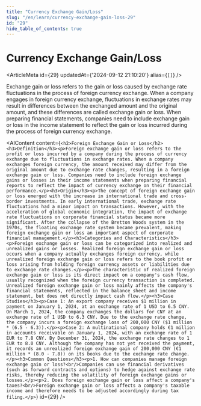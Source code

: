 ```yaml
---
title: "Currency Exchange Gain/Loss"
slug: "/en/learn/currency-exchange-gain-loss-29"
id: "29"
hide_table_of_contents: true
---
```



# Currency Exchange Gain/Loss

<ArticleMeta id={29} updatedAt={'2024-09-12 21:10:20'} alias={`[]`} />
<div className='border-solid border-b border-t-0 my-4 border-[var(--ifm-color-gray-300)]' />

Exchange gain or loss refers to the gain or loss caused by exchange rate fluctuations in the process of foreign currency exchange. When a company engages in foreign currency exchange, fluctuations in exchange rates may result in differences between the exchanged amount and the original amount, and these differences are called exchange gain or loss. When preparing financial statements, companies need to include exchange gain or loss in the income statement to reflect the gain or loss incurred during the process of foreign currency exchange.

<AIContent content={`<h2>Foreign Exchange Gain or Loss</h2><h3>Definition</h3><p>Foreign exchange gain or loss refers to the profit or loss incurred by a company during the process of currency exchange due to fluctuations in exchange rates. When a company exchanges foreign currency, the amount received may differ from the original amount due to exchange rate changes, resulting in a foreign exchange gain or loss. Companies need to include foreign exchange gains or losses in their income statements when preparing financial reports to reflect the impact of currency exchange on their financial performance.</p><h3>Origin</h3><p>The concept of foreign exchange gain or loss emerged with the increase in international trade and cross-border investments. In early international trade, exchange rate fluctuations had a minor impact on transactions. However, with the acceleration of global economic integration, the impact of exchange rate fluctuations on corporate financial status became more significant. After the collapse of the Bretton Woods system in the 1970s, the floating exchange rate system became prevalent, making foreign exchange gain or loss an important aspect of corporate financial management.</p><h3>Categories and Characteristics</h3><p>Foreign exchange gain or loss can be categorized into realized and unrealized gains or losses. Realized foreign exchange gain or loss occurs when a company actually exchanges foreign currency, while unrealized foreign exchange gain or loss refers to the book profit or loss arising from holding foreign currency assets or liabilities due to exchange rate changes.</p><p>The characteristic of realized foreign exchange gain or loss is its direct impact on a company's cash flow, usually recognized when the foreign currency transaction is completed. Unrealized foreign exchange gain or loss mainly affects the company's financial statements, reflected in the balance sheet and income statement, but does not directly impact cash flow.</p><h3>Case Studies</h3><p>Case 1: An export company receives $1 million in payment on January 1, 2024, at an exchange rate of 1 USD to 6.5 CNY. On March 1, 2024, the company exchanges the dollars for CNY at an exchange rate of 1 USD to 6.3 CNY. Due to the exchange rate change, the company incurs a foreign exchange loss of 200,000 CNY ($1 million * (6.5 - 6.3)).</p><p>Case 2: A multinational company holds €1 million in accounts receivable on January 1, 2024, with an exchange rate of 1 EUR to 7.8 CNY. By December 31, 2024, the exchange rate changes to 1 EUR to 8.0 CNY. Although the company has not yet received the payment, it records an unrealized foreign exchange gain of 200,000 CNY (€1 million * (8.0 - 7.8)) on its books due to the exchange rate change.</p><h3>Common Questions</h3><p>1. How can companies manage foreign exchange gain or loss?<br/>Companies can use financial derivatives (such as forward contracts and options) to hedge against exchange rate risks, thereby reducing the volatility of foreign exchange gains or losses.</p><p>2. Does foreign exchange gain or loss affect a company's taxes?<br/>Foreign exchange gain or loss affects a company's taxable income and therefore needs to be adjusted accordingly during tax filing.</p>`} id={29} />
